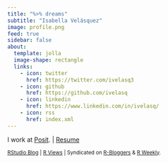 ```yaml
---
title: "%>% dreams"
subtitle: "Isabella Velásquez"
image: profile.png
feed: true
sidebar: false
about:
  template: jolla
  image-shape: rectangle
  links:
    - icon: twitter
      href: https://twitter.com/ivelasq3
    - icon: github
      href: https://github.com/ivelasq
    - icon: linkedin
      href: https://www.linkedin.com/in/ivelasq/
    - icon: rss
      href: index.xml
---
```


I work at [Posit](https://posit.co/). |
[Resume](https://docs.google.com/document/d/14tJLqFuI9g6hDkP5IYQg0HPTZ05WVHxacedhajiilHo/edit?usp=sharing)

<sup><a href="https://www.rstudio.com/authors/isabella-vel%C3%A1squez/" target="_blank">RStudio Blog</a> | <a href="https://rviews.rstudio.com/" target="_blank">R Views</a> | Syndicated on <a href="https://www.r-bloggers.com/author/dreams/" target="_blank">R-Bloggers</a> & <a href="https://rweekly.org/" target="_blank">R Weekly</a>.</sup>